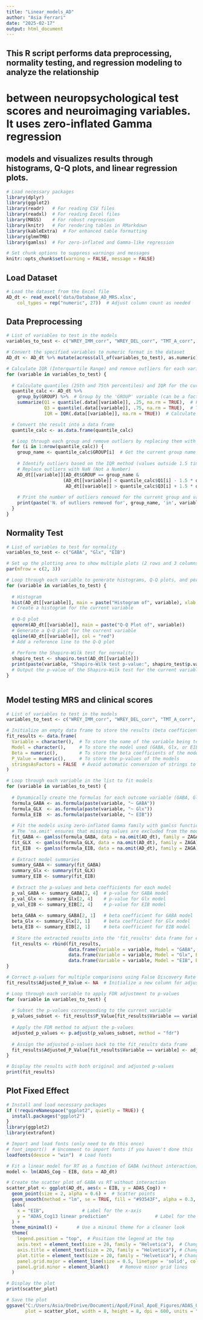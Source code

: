 ---
title: "Linear_models_AD"
author: "Asia Ferrari"
date: "2025-02-17"
output: html_document
---
## This R script performs data preprocessing, normality testing, and regression modeling to analyze the relationship 
# between neuropsychological test scores and neuroimaging variables. It uses zero-inflated Gamma regression 
## models and visualizes results through histograms, Q-Q plots, and linear regression plots.
```{r}
# Load necessary packages
library(dplyr)
library(ggplot2)
library(readr)   # For reading CSV files
library(readxl)  # For reading Excel files
library(MASS)    # For robust regression
library(knitr)   # For rendering tables in RMarkdown
library(kableExtra)  # For enhanced table formatting
library(glmmTMB)
library(gamlss)  # For zero-inflated and Gamma-like regression

# Set chunk options to suppress warnings and messages
knitr::opts_chunk$set(warning = FALSE, message = FALSE)

```

## Load Dataset
```{r}
# Load the dataset from the Excel file
AD_dt <- read_excel('data/Database_AD_MRS.xlsx', 
    col_types = rep("numeric", 27))  # Adjust column count as needed
```

## Data Preprocessing
```{r}

# List of variables to test in the models
variables_to_test <- c("WREY_IMM_corr", "WREY_DEL_corr", "TMT_A_corr", "TMT_B_corr", "TMT_AB_corr")

# Convert the specified variables to numeric format in the dataset
AD_dt <- AD_dt %>% mutate(across(all_of(variables_to_test), as.numeric))

# Calculate IQR (Interquartile Range) and remove outliers for each variable in the list 'variables_to_test'
for (variable in variables_to_test) {
  
  # Calculate quantiles (25th and 75th percentiles) and IQR for the current variable, grouped by 'GROUP'
  quantile_calc <- AD_dt %>%
    group_by(GROUP) %>%  # Group by the 'GROUP' variable (can be a factor or grouping variable like 'Treatment', 'Condition', etc.)
    summarize(Q1 = quantile(.data[[variable]], .25, na.rm = TRUE),  # First quartile (25th percentile)
              Q3 = quantile(.data[[variable]], .75, na.rm = TRUE),  # Third quartile (75th percentile)
              IQR = IQR(.data[[variable]], na.rm = TRUE))  # Calculate the interquartile range (Q3 - Q1)

  # Convert the result into a data frame
  quantile_calc <- as.data.frame(quantile_calc)

  # Loop through each group and remove outliers by replacing them with NaN
  for (i in 1:nrow(quantile_calc)) {
    group_name <- quantile_calc$GROUP[i]  # Get the current group name
    
    # Identify outliers based on the IQR method (values outside 1.5 times the IQR from Q1 or Q3)
    # Replace outliers with NaN (Not a Number)
    AD_dt[[variable]][AD_dt$GROUP == group_name & 
                     (AD_dt[[variable]] < quantile_calc$Q1[i] - 1.5 * quantile_calc$IQR[i] | 
                      AD_dt[[variable]] > quantile_calc$Q3[i] + 1.5 * quantile_calc$IQR[i])] <- NaN
    
    # Print the number of outliers removed for the current group and variable
    print(paste('N. of outliers removed for', group_name, 'in', variable, ':', sum(is.nan(AD_dt[[variable]][AD_dt$GROUP == group_name]))))
  }
}


```

## Normality Test
```{r echo=FALSE, message=FALSE, warning=FALSE}
# List of variables to test for normality
variables_to_test <- c("GABA", "Glx", "EIB")

# Set up the plotting area to show multiple plots (2 rows and 3 columns)
par(mfrow = c(2, 3))

# Loop through each variable to generate histograms, Q-Q plots, and perform the Shapiro-Wilk test
for (variable in variables_to_test) {
  
  # Histogram
  hist(AD_dt[[variable]], main = paste("Histogram of", variable), xlab = variable, col = "lightblue", breaks = 20) 
  # Create a histogram for the current variable
  
  # Q-Q plot
  qqnorm(AD_dt[[variable]], main = paste("Q-Q Plot of", variable)) 
  # Generate a Q-Q plot for the current variable
  qqline(AD_dt[[variable]], col = "red") 
  # Add a reference line to the Q-Q plot
  
  # Perform the Shapiro-Wilk test for normality
  shapiro_test <- shapiro.test(AD_dt[[variable]])
  print(paste(variable, "Shapiro-Wilk test p-value:", shapiro_test$p.value)) 
  # Output the p-value of the Shapiro-Wilk test for the current variable
}
                       
```

## Model testing MRS and clinical scores
```{r echo=FALSE, message=FALSE, warning=FALSE}

# List of variables to test in the models
variables_to_test <- c("WREY_IMM_corr", "WREY_DEL_corr", "TMT_A_corr", "TMT_B_corr", "TMT_AB_corr", "ADAS_Cog", "CDR", "MMSE")

# Initialize an empty data frame to store the results (beta coefficients and p-values)
fit_results <- data.frame(
  Variable = character(),  # To store the name of the variable being tested
  Model = character(),     # To store the model used (GABA, Glx, or EIB)
  Beta = numeric(),        # To store the beta coefficients of the models
  P_Value = numeric(),     # To store the p-values of the models
  stringsAsFactors = FALSE  # Avoid automatic conversion of strings to factors
)

# Loop through each variable in the list to fit models
for (variable in variables_to_test) {
  
  # Dynamically create the formulas for each outcome variable (GABA, Glx, EIB)
  formula_GABA <- as.formula(paste(variable, "~ GABA"))
  formula_GLX  <- as.formula(paste(variable, "~ Glx"))
  formula_EIB  <- as.formula(paste(variable, "~ EIB"))
  
  # Fit the models using zero-inflated Gamma family with gamlss function
  # The 'na.omit' ensures that missing values are excluded from the models
  fit_GABA <- gamlss(formula_GABA, data = na.omit(AD_dt), family = ZAGA)
  fit_GLX  <- gamlss(formula_GLX, data = na.omit(AD_dt), family = ZAGA)
  fit_EIB  <- gamlss(formula_EIB, data = na.omit(AD_dt), family = ZAGA)
  
  # Extract model summaries
  summary_GABA <- summary(fit_GABA)
  summary_Glx <- summary(fit_GLX)
  summary_EIB <- summary(fit_EIB)
  
  # Extract the p-values and beta coefficients for each model
  p_val_GABA <- summary_GABA[2, 4]  # p-value for GABA model
  p_val_Glx <- summary_Glx[2, 4]    # p-value for Glx model
  p_val_EIB <- summary_EIB[2, 4]    # p-value for EIB model
  
  beta_GABA <- summary_GABA[2, 1]   # beta coefficient for GABA model
  beta_Glx <- summary_Glx[2, 1]     # beta coefficient for Glx model
  beta_EIB <- summary_EIB[2, 1]     # beta coefficient for EIB model
  
  # Store the extracted results into the 'fit_results' data frame for each variable
  fit_results <- rbind(fit_results,
                       data.frame(Variable = variable, Model = "GABA", Beta = beta_GABA, P_Value = p_val_GABA),
                       data.frame(Variable = variable, Model = "Glx", Beta = beta_Glx, P_Value = p_val_Glx),
                       data.frame(Variable = variable, Model = "EIB", Beta = beta_EIB, P_Value = p_val_EIB))
}

# Correct p-values for multiple comparisons using False Discovery Rate (FDR) adjustment
fit_results$Adjusted_P_Value <- NA  # Initialize a new column for adjusted p-values

# Loop through each variable to apply FDR adjustment to p-values
for (variable in variables_to_test) {
  
  # Subset the p-values corresponding to the current variable
  p_values_subset <- fit_results$P_Value[fit_results$Variable == variable]
  
  # Apply the FDR method to adjust the p-values
  adjusted_p_values <- p.adjust(p_values_subset, method = "fdr")
  
  # Assign the adjusted p-values back to the fit_results data frame
  fit_results$Adjusted_P_Value[fit_results$Variable == variable] <- adjusted_p_values
}

# Display the results with both original and adjusted p-values
print(fit_results)


```

## Plot Fixed Effect
```{r echo=FALSE, message=FALSE, warning=FALSE}

# Install and load necessary packages
if (!requireNamespace("ggplot2", quietly = TRUE)) {
  install.packages("ggplot2")
}
library(ggplot2)
library(extrafont)

# Import and load fonts (only need to do this once)
# font_import()  # Uncomment to import fonts if you haven't done this
loadfonts(device = "win")  # Load fonts

# Fit a linear model for RT as a function of GABA (without interaction)
model <- lm(ADAS_Cog ~ EIB, data = AD_dt)

# Create the scatter plot of GABA vs RT without interaction
scatter_plot <- ggplot(AD_dt, aes(x = EIB, y = ADAS_Cog)) +
  geom_point(size = 2, alpha = 0.6) +  # Scatter points
  geom_smooth(method = "lm", se = TRUE, fill = "#93543F", alpha = 0.3, color = "#93543F") +  # Linear model with shadow confidence intervals and grey line
  labs(
    x = "EIB",              # Label for the x-axis
    y = "ADAS_Cog13 linear prediction"                 # Label for the y-axis
  ) +
  theme_minimal() +       # Use a minimal theme for a cleaner look
  theme(
    legend.position = "top",  # Position the legend at the top
    axis.text = element_text(size = 20, family = "Helvetica"),  # Change font family for axis text
    axis.title = element_text(size = 20, family = "Helvetica"), # Change font family for axis titles
    plot.title = element_text(size = 20, family = "Helvetica"), # Change font family for plot title
    panel.grid.major = element_line(size = 0.5, linetype = 'solid', colour = "grey90"),  # Customize grid lines
    panel.grid.minor = element_blank()    # Remove minor grid lines
  )

# Display the plot
print(scatter_plot)

# Save the plot
ggsave("C:/Users/Asia/OneDrive/Documenti/ApoE/Final_ApoE_Figures/ADAS_GABA_fixed_effect.png", 
       plot = scatter_plot, width = 8, height = 8, dpi = 600, units = "in")


```

